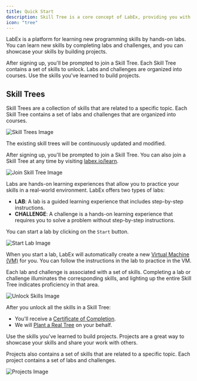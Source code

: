 ```yaml
---
title: Quick Start
description: Skill Tree is a core concept of LabEx, providing you with a systematic and intelligent learning experience.
icon: "tree"
---
```


LabEx is a platform for learning new programming skills by hands-on labs. You can learn new skills by completing labs and challenges, and you can showcase your skills by building projects.

<CardGroup cols={2}>
<Card title="JOIN SKILLTREE" icon="square-1">
After signing up, you'll be prompted to join a Skill Tree.
</Card>
<Card title="UNLOCK SKILLS" icon="square-2">
Each Skill Tree contains a set of skills to unlock.
</Card>
<Card title="LEARN COURSES" icon="square-3">
Labs and challenges are organized into courses.
</Card>
<Card title="BUILD PROJECTS" icon="square-4">
Use the skills you've learned to build projects.
</Card>
</CardGroup>

## Skill Trees

Skill Trees are a collection of skills that are related to a specific topic. Each Skill Tree contains a set of labs and challenges that are organized into courses.

![Skill Trees Image](/images/skill-trees-list.png)

<Tip>The existing skill trees will be continuously updated and modified.</Tip>

<Steps>
<Step title="Join a Skill Tree">

After signing up, you'll be prompted to join a Skill Tree. You can also join a Skill Tree at any time by visiting [labex.io/learn](https://labex.io/learn).

![Join Skill Tree Image](/images/join-skill-tree.png)

</Step>

<Step title="Learn Labs">

Labs are hands-on learning experiences that allow you to practice your skills in a real-world environment. LabEx offers two types of labs:

- **LAB**: A lab is a guided learning experience that includes step-by-step instructions.
- **CHALLENGE**: A challenge is a hands-on learning experience that requires you to solve a problem without step-by-step instructions.

You can start a lab by clicking on the `Start` button.

![Start Lab Image](/images/start-lab.png)

When you start a lab, LabEx will automatically create a new [Virtual Machine (VM)](/using-labex/virtual-machine.mdx) for you. You can follow the instructions in the lab to practice in the VM.

</Step>

<Step title="Unlock Skills">

Each lab and challenge is associated with a set of skills. Completing a lab or challenge illuminates the corresponding skills, and lighting up the entire Skill Tree indicates proficiency in that area.

![Unlock Skills Image](/images/unlock-skills.png)

After you unlock all the skills in a Skill Tree:

- You'll receive a [Certificate of Completion](/labex-pro/certificates-of-completion).
- We will [Plant a Real Tree](/using-labex/green-learn-program) on your behalf.

</Step>

<Step title="Build Projects">

Use the skills you've learned to build projects. Projects are a great way to showcase your skills and share your work with others.

Projects also contains a set of skills that are related to a specific topic. Each project contains a set of labs and challenges.

![Projects Image](/images/projects-list.png)

</Step>
</Steps>
